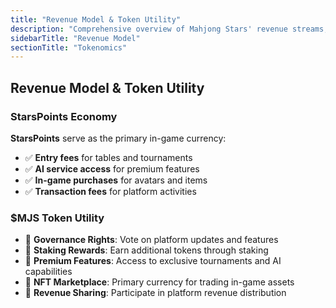 ```yaml
---
title: "Revenue Model & Token Utility"
description: "Comprehensive overview of Mahjong Stars' revenue streams, StarsPoints economy, and $MJS token utility framework"
sidebarTitle: "Revenue Model"
sectionTitle: "Tokenomics"
---
```



## Revenue Model & Token Utility

### StarsPoints Economy
**StarsPoints** serve as the primary in-game currency:
- ✅ **Entry fees** for tables and tournaments
- ✅ **AI service access** for premium features
- ✅ **In-game purchases** for avatars and items
- ✅ **Transaction fees** for platform activities

### $MJS Token Utility
- 🎯 **Governance Rights**: Vote on platform updates and features
- 🎯 **Staking Rewards**: Earn additional tokens through staking
- 🎯 **Premium Features**: Access to exclusive tournaments and AI capabilities
- 🎯 **NFT Marketplace**: Primary currency for trading in-game assets
- 🎯 **Revenue Sharing**: Participate in platform revenue distribution
